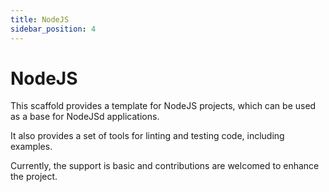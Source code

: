 ```yaml
---
title: NodeJS
sidebar_position: 4
---
```


# NodeJS

This scaffold provides a template for NodeJS projects, which can be used as a base
for NodeJSd applications.

It also provides a set of tools for linting and testing code, including examples.

Currently, the support is basic and contributions are welcomed to enhance the project.
